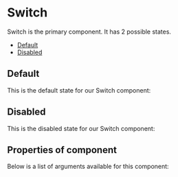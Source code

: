 
<Meta of={SwitchStories} />

# Switch

Switch is the primary component. It has 2 possible states.

- [Default](#default)
- [Disabled](#disabled)

## Default

This is the default state for our Switch component:

<Canvas of={SwitchStories.Default} />

## Disabled

This is the disabled state for our Switch component:

<Canvas of={SwitchStories.Disabled} />

## Properties of component

Below is a list of arguments available for this component:

<ArgTypes of={SwitchStories} />
